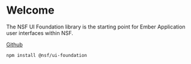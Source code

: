 
<Meta title="Welcome" />

# Welcome

The NSF UI Foundation library is the starting point for Ember Application user interfaces
within NSF.

[Github](https://github.com/nsf-open/ember-ui-foundation)

```bash
npm install @nsf/ui-foundation
```
